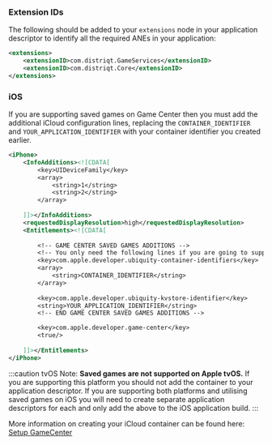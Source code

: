
### Extension IDs

The following should be added to your `extensions` node in your application descriptor to identify all the required ANEs in your application:

```xml
<extensions>
    <extensionID>com.distriqt.GameServices</extensionID>
    <extensionID>com.distriqt.Core</extensionID>
</extensions>
```



### iOS 

If you are supporting saved games on Game Center then you must add the additional 
iCloud configuration lines, replacing the `CONTAINER_IDENTIFIER` and `YOUR_APPLICATION_IDENTIFIER` 
with your container identifier you created earlier.

```xml
<iPhone>
	<InfoAdditions><![CDATA[
		<key>UIDeviceFamily</key>
		<array>
			<string>1</string>
			<string>2</string>
		</array>
		
	]]></InfoAdditions>
	<requestedDisplayResolution>high</requestedDisplayResolution>
	<Entitlements><![CDATA[
	
		<!-- GAME CENTER SAVED GAMES ADDITIONS -->
		<!-- You only need the following lines if you are going to support GameCenter Saves -->
		<key>com.apple.developer.ubiquity-container-identifiers</key>
		<array>
			<string>CONTAINER_IDENTIFIER</string>
		</array>
		
		<key>com.apple.developer.ubiquity-kvstore-identifier</key>
		<string>YOUR_APPLICATION_IDENTIFIER</string>
		<!-- END GAME CENTER SAVED GAMES ADDITIONS -->

		<key>com.apple.developer.game-center</key>
		<true/>
		
	]]></Entitlements>
</iPhone>
```

:::caution tvOS
Note: **Saved games are not supported on Apple tvOS.** If you are supporting this platform you should not add the container to your application descriptor. If you are supporting both platforms and utilising saved games on iOS you will need to create separate application descriptors for each and only add the above to the iOS application build.
:::

More information on creating your iCloud container can be found here: [Setup GameCenter](../setup.md#saved-games)
